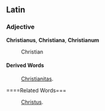 ==Latin==
===Adjective===
'''Christianus''', '''Christiana''', '''Christianum'''

: Christian
====Derived Words====
: [[Christianitas]].
====Related Words===
: [[Christus]].